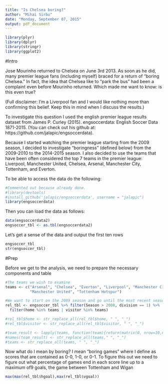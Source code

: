 ```yaml
---
title: "Is Chelsea boring?"
author: "Mihai Sirbu"
date: "Monday, September 07, 2015"
output: pdf_document
---
```


```r
library(plyr)
library(dplyr)
library(stringr)
library(ggplot2)
```

#Intro 

Jose Mourinho returned to Chelsea on June 3rd 2013. As soon as he did, many 
premier league fans (including myself) braced for a return of "boring Chelsea."
In fact, the idea that Chelsea like to "park the bus" had been a complaint even
before Mourinho returned. Which made me want to know: is this even true?

(Full disclaimer: I'm a Liverpool fan and I would like nothing more than
confirming this belief. Keep this in mind when I discuss the results.)

To investigate this question I used the english premier league results dataset
from James P. Curley (2015). engsoccerdata: English Soccer Data 1871-2015.
(You can check out his github at: https://github.com/jalapic/engsoccerdata).

Because I started watching the premier league starting from the 2009 season, I
decided to investigate "boringness" (defined below) from the 2009-2010 to the
2014-2015 season. I also decided to use the teams that have been often considered
the top 7 teams in the premier league: Liverpool, Manchester United, Chelsea,
Arsenal, Manchester City, Tottenham, and Everton. 

To be able to access the data do the following:
```r
#Commented out because already done.
#library(devtools)
#install_github('jalapic/engsoccerdata', username = "jalapic")
library(engsoccerdata)
```

Then you can load the data as follows:
```r
data(engsoccerdata2)
engsoccer_tbl <- as.tbl(engsoccerdata2)
```

Let's get a sense of the data and output the first ten rows
```r
engsoccer_tbl
str(engsoccer_tbl)
```

#Prep

Before we get to the analysis, we need to prepare the necessary components and
table

```r
#The teams we wish to examine
teams <- c("Arsenal", "Chelsea", "Everton", "Liverpool", "Manchester City", 
           "Manchester United", "Tottenham Hotspur")

#We want to start on the 2009 season and go until the most recent season
rel_tbl <- engsoccer_tbl %>% filter(Season > 2008, division == 1) %>% 
  filter(home %in% teams | visitor %in% teams)

#rel_tbl$home <- str_replace_all(rel_tbl$home, " ", "_")
#rel_tbl$visitor <- str_replace_all(rel_tbl$visitor, " ", "_")

#team_result <- lapply(teams, function(team){return(matrix(0, nrow=10,ncol=10))})
#names(team_result) <- str_replace_all(teams," ", "_")
#teams <- str_replace_all(teams, " ", "_")
```

Now what do I mean by boring? I mean "boring games" where I define as scores 
that are contained as 0-0, 1-0, or 0-1. To figure this out we need to figure 
out what percentage of games end in each score line up to a maximum of9 goals,
the game between Tottenham and Wigan
```r
max(max(rel_tbl$hgoal),max(rel_tbl$vgoal))


```